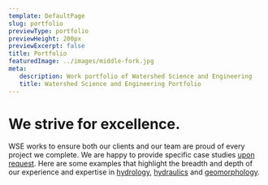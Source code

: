 ```yaml
---
template: DefaultPage
slug: portfolio
previewType: portfolio
previewHeight: 200px
previewExcerpt: false
title: Portfolio
featuredImage: ../images/middle-fork.jpg
meta:
   description: Work portfolio of Watershed Science and Engineering
   title: Watershed Science and Engineering Portfolio
---
```


We strive for excellence.
=========================

WSE works to ensure both our clients and our team are proud of every project we complete. We are happy to provide specific case studies [upon request](/contact/). Here are some examples that highlight the breadth and depth of our experience and expertise in [hydrology](/services/hydrology/), [hydraulics](/services/hydraulic-modeling-analysis/) and [geomorphology](/services/fluvial-geomorphology/).